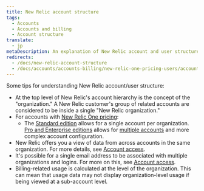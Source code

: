 ```yaml
---
title: New Relic account structure
tags:
  - Accounts
  - Accounts and billing
  - Account structure
translate:
  - jp
metaDescription: An explanation of New Relic account and user structure.
redirects:
  - /docs/new-relic-account-structure
  - /docs/accounts/accounts-billing/new-relic-one-pricing-users/account-user-structure
---
```


Some tips for understanding New Relic account/user structure:

* At the top level of New Relic's account hierarchy is the concept of the "organization." A New Relic customer's group of related accounts are considered to be inside a single "New Relic organization."
* For accounts with [New Relic One pricing](/docs/accounts/accounts-billing/new-relic-one-pricing-users/pricing-billing):
  * The [Standard edition](https://newrelic.com/pricing) allows for a single account per organization. [Pro and Enterprise editions](https://newrelic.com/pricing) allows for [multiple accounts](/docs/accounts/accounts-billing/account-structure/mastersub-account-structure/#users) and more complex account configuration. 
* New Relic offers you a view of data from across accounts in the same organization. For more details, see [Account access](/docs/factors-affecting-access-features-data#account-access).
* It's possible for a single email address to be associated with multiple organizations and logins. For more on this, see [Account access](/docs/factors-affecting-access-features-data#account-access).
* Billing-related usage is calculated at the level of the organization. This can mean that usage data may not display organization-level usage if being viewed at a sub-account level.
